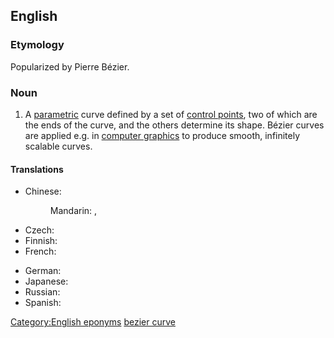 ==English==
{{wikipedia}}

===Etymology===
Popularized by Pierre Bézier.

===Noun===
{{en-noun|head=Bézier [[curve]]}}

# {{label|en|mathematics}} A [[parametric]] curve defined by a set of [[control point]]s, two of which are the ends of the curve, and the others determine its shape. Bézier curves are applied e.g. in [[computer graphics]] to produce smooth, infinitely scalable curves.

====Translations====
{{trans-top|kind of parametric curve}}
* Chinese:
*: Mandarin: {{t+|cmn|貝茲曲線|sc=Hani}}, {{t+|cmn|贝兹曲线|tr=Bèizī qǔxiàn|sc=Hani}}
* Czech: {{t|cs|Bézierova křivka|f}}
* Finnish: {{t|fi|Bézier-käyrä}}
* French: {{t|fr|courbe de Bézier|f}}
{{trans-mid}}
* German: {{t|de|Bézierkurve|f}}
* Japanese: {{t|ja|ベジェ曲線|tr=Beje kyokusen|sc=Jpan}}
* Russian: {{t|ru|крива́я Безье́|f}}
* Spanish: {{t|es|curva de Bézier|f}}
{{trans-bottom}}

[[Category:English eponyms]]
[[Category:English terms spelled with É|bezier curve]]